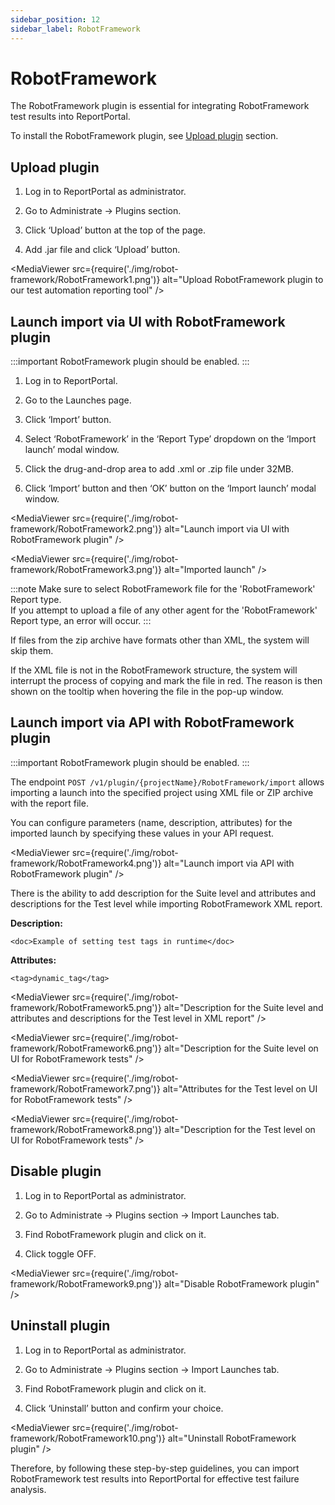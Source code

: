 ```yaml
---
sidebar_position: 12
sidebar_label: RobotFramework
---
```


# RobotFramework

The RobotFramework plugin is essential for integrating RobotFramework test results into ReportPortal.

To install the RobotFramework plugin, see [Upload plugin](/plugins/ManagePlugins#upload-plugin) section.

## Upload plugin

1. Log in to ReportPortal as administrator.

2. Go to Administrate -> Plugins section.

3. Click ‘Upload’ button at the top of the page.

4. Add .jar file and click ‘Upload’ button.

<MediaViewer src={require('./img/robot-framework/RobotFramework1.png')} alt="Upload RobotFramework plugin to our test automation reporting tool" />

## Launch import via UI with RobotFramework plugin

:::important
RobotFramework plugin should be enabled.
:::

1. Log in to ReportPortal.

2. Go to the Launches page.

3. Click ‘Import’ button.

4. Select ‘RobotFramework’ in the ‘Report Type’ dropdown on the ‘Import launch’ modal window.

5. Click the drug-and-drop area to add .xml or .zip file under 32MB.

6. Click ‘Import’ button and then ‘OK’ button on the ‘Import launch’ modal window.

<MediaViewer src={require('./img/robot-framework/RobotFramework2.png')} alt="Launch import via UI with RobotFramework plugin" />

<MediaViewer src={require('./img/robot-framework/RobotFramework3.png')} alt="Imported launch" />

:::note
Make sure to select RobotFramework file for the 'RobotFramework' Report type.<br />
If you attempt to upload a file of any other agent for the 'RobotFramework' Report type, an error will occur.
:::

If files from the zip archive have formats other than XML, the system will skip them.

If the XML file is not in the RobotFramework structure, the system will interrupt the process of copying and mark the file in red. The reason is then shown on the tooltip when hovering the file in the pop-up window.

<MediaViewer src="https://youtu.be/XKFmA0o-BYg" alt="Upload and manage RobotFramework plugin" type="video" />

## Launch import via API with RobotFramework plugin

:::important
RobotFramework plugin should be enabled.
:::

The endpoint ```POST /v1/plugin/{projectName}/RobotFramework/import``` allows importing a launch into the specified project using XML file or ZIP archive with the report file.

You can configure parameters (name, description, attributes) for the imported launch by specifying these values in your API request.

<MediaViewer src={require('./img/robot-framework/RobotFramework4.png')} alt="Launch import via API with RobotFramework plugin" />

There is the ability to add description for the Suite level and attributes and descriptions for the Test level while importing RobotFramework XML report.

**Description:**

```<doc>Example of setting test tags in runtime</doc>```

**Attributes:**

```<tag>dynamic_tag</tag>```

<MediaViewer src={require('./img/robot-framework/RobotFramework5.png')} alt="Description for the Suite level and attributes and descriptions for the Test level in XML report" />

<MediaViewer src={require('./img/robot-framework/RobotFramework6.png')} alt="Description for the Suite level on UI for RobotFramework tests" />

<MediaViewer src={require('./img/robot-framework/RobotFramework7.png')} alt="Attributes for the Test level on UI for RobotFramework tests" />

<MediaViewer src={require('./img/robot-framework/RobotFramework8.png')} alt="Description for the Test level on UI for RobotFramework tests" />

<MediaViewer src="https://youtu.be/lxcWl6u6yUo" alt="Launch import via API with RobotFramework plugin in our test results dashboard" type="video" />

## Disable plugin

1. Log in to ReportPortal as administrator.

2. Go to Administrate -> Plugins section -> Import Launches tab.

3. Find RobotFramework plugin and click on it.

4. Click toggle OFF.

<MediaViewer src={require('./img/robot-framework/RobotFramework9.png')} alt="Disable RobotFramework plugin" />

## Uninstall plugin

1. Log in to ReportPortal as administrator.

2. Go to Administrate -> Plugins section -> Import Launches tab.

3. Find RobotFramework plugin and click on it.

4. Click ‘Uninstall’ button and confirm your choice.

<MediaViewer src={require('./img/robot-framework/RobotFramework10.png')} alt="Uninstall RobotFramework plugin" />

Therefore, by following these step-by-step guidelines, you can import RobotFramework test results into ReportPortal for effective test failure analysis.
